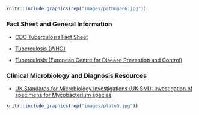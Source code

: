 
```r
knitr::include_graphics(rep("images/pathogenG.jpg"))
```

### Fact Sheet and General Information

*  [CDC Tuberculosis Fact Sheet](https://www.cdc.gov/tb/publications/factsheets/general/tb.htm) 

* [Tuberculosis (WHO)](https://www.who.int/health-topics/tuberculosis#tab=tab_1)

* [Tuberculosis (European Centre for Disease Prevention and Control)](https://www.ecdc.europa.eu/en/tuberculosis)

### Clinical Microbiology and Diagnosis Resources

* [UK Standards for Microbiology Investigations (UK SMI): Investigation of specimens for Mycobacterium species](https://assets.publishing.service.gov.uk/government/uploads/system/uploads/attachment_data/file/931957/B_40i7.3.pdf)

```r
knitr::include_graphics(rep("images/plateG.jpg"))
```
